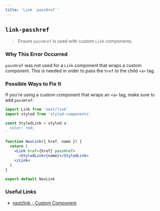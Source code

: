 ```yaml
---
title: 'Link `passHref`'
---
```


## `link-passhref`

> Ensure `passHref` is used with custom `Link` components.

### Why This Error Occurred

`passHref` was not used for a `Link` component that wraps a custom component. This is needed in order to pass the `href` to the child `<a>` tag.

### Possible Ways to Fix It

If you're using a custom component that wraps an `<a>` tag, make sure to add `passHref`:

```jsx filename="nav-link.js"
import Link from 'next/link'
import styled from 'styled-components'

const StyledLink = styled.a`
  color: red;
`

function NavLink({ href, name }) {
  return (
    <Link href={href} passHref>
      <StyledLink>{name}</StyledLink>
    </Link>
  )
}

export default NavLink
```

### Useful Links

- [next/link - Custom Component](/docs/api-reference/next/link#if-the-child-is-a-custom-component-that-wraps-an-a-tag)
